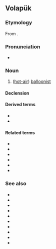 ==Volapük==

===Etymology===
From {{compound|vo|bälun|-a-|flit|-an|t1=balloon|t2=genitive morpheme|t3=flight|t4=person}}.

===Pronunciation===
* {{IPA|vo|[bɛlunafliˈtan]}}

===Noun===
{{vo-noun}}

# ([[hot-air]]) [[balloonist]]

====Declension====
{{vo-decl-noun}}

====Derived terms====
* {{l|vo|bälunahiflitan}}
* {{l|vo|bälunajiflitan}}

====Related terms====
* {{l|vo|bälunaflit}}
* {{l|vo|bälunaflitam}}
* {{l|vo|bälunaflito}}
* {{l|vo|bälunaflitön}}
* {{l|vo|bälunaflitik}}
* {{l|vo|bälunaflitiko}}

===See also===
* {{l|vo|bälun}}
* {{l|vo|bälunil}}
* {{l|vo|bälunül}}
* {{l|vo|flit}}
* {{l|vo|flitanm}}
* {{l|vo|flitan}}
* {{l|vo|flitön}}
* {{l|vo|hiflitan}}
* {{l|vo|jiflitan}}
* {{l|vo|lebälun}}